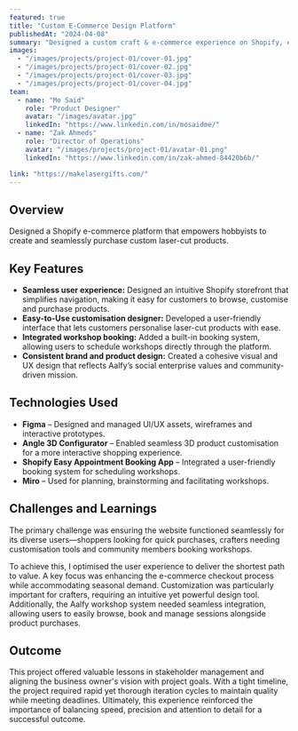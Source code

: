 ```yaml
---
featured: true
title: "Custom E-Commerce Design Platform"
publishedAt: "2024-04-08"
summary: "Designed a custom craft & e-commerce experience on Shopify, enabling hobbyists to create and seamlessly purchase laser-cut products."
images:
  - "/images/projects/project-01/cover-01.jpg"
  - "/images/projects/project-01/cover-02.jpg"
  - "/images/projects/project-01/cover-03.jpg"
  - "/images/projects/project-01/cover-04.jpg"
team:
  - name: "Mo Said"
    role: "Product Designer"
    avatar: "/images/avatar.jpg"
    linkedIn: "https://www.linkedin.com/in/mosaidme/"
  - name: "Zak Ahmeds"
    role: "Director of Operations"
    avatar: "/images/projects/project-01/avatar-01.png"
    linkedIn: "https://www.linkedin.com/in/zak-ahmed-84420b6b/"

link: "https://makelasergifts.com/"
---
```


## Overview

Designed a Shopify e-commerce platform that empowers hobbyists to create and seamlessly purchase custom laser-cut products.

## Key Features

- **Seamless user experience:** Designed an intuitive Shopify storefront that simplifies navigation, making it easy for customers to browse, customise and purchase products.
- **Easy-to-Use customisation designer:** Developed a user-friendly interface that lets customers personalise laser-cut products with ease.
- **Integrated workshop booking:** Added a built-in booking system, allowing users to schedule workshops directly through the platform.
- **Consistent brand and product design:** Created a cohesive visual and UX design that reflects Aalfy’s social enterprise values and community-driven mission.

## Technologies Used

- **Figma** – Designed and managed UI/UX assets, wireframes and interactive prototypes.
- **Angle 3D Configurator** – Enabled seamless 3D product customisation for a more interactive shopping experience.
- **Shopify Easy Appointment Booking App** – Integrated a user-friendly booking system for scheduling workshops.
- **Miro** – Used for planning, brainstorming and facilitating workshops.

## Challenges and Learnings

The primary challenge was ensuring the website functioned seamlessly for its diverse users—shoppers looking for quick purchases, crafters needing customisation tools and community members booking workshops.

To achieve this, I optimised the user experience to deliver the shortest path to value. A key focus was enhancing the e-commerce checkout process while accommodating seasonal demand. Customization was particularly important for crafters, requiring an intuitive yet powerful design tool. Additionally, the Aalfy workshop system needed seamless integration, allowing users to easily browse, book and manage sessions alongside product purchases.

## Outcome

This project offered valuable lessons in stakeholder management and aligning the business owner's vision with project goals. With a tight timeline, the project required rapid yet thorough iteration cycles to maintain quality while meeting deadlines. Ultimately, this experience reinforced the importance of balancing speed, precision and attention to detail for a successful outcome.